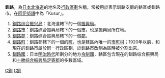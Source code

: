'''釧路'''，為[[日本|日本]][[北海道|北海道]]的地名及[[行政區劃|行政區劃]]名稱，常被用於表示釧路支廳的轄區或釧路市。在[[阿伊努語|阿伊努語]]中為「Kusur」。

#[[釧路综合振兴局|釧路综合振兴局]]：北海道轄下的一個[[支廳|振興局]]。
#[[釧路市|釧路市]]：釧路综合振興局轄下的一個[[市|市]]，也是振興局所在地。
#[[釧路郡|釧路郡]]：釧路综合振興局轄下的一個[[郡|郡]]。
#[[釧路町|釧路町]]：釧路郡轄下的一個的[[町|町]]，也是轄區內唯一的[[市町村|市町村]]；1920年以前，和現在的釧路市屬於同一行政區劃，於釧路市改制為區時被分割出來。
#[[釧路國|釧路國]]：日本[[明治時代|明治時代]]所劃分的地方[[令制國|令制國]]，轄區包含現在的釧路综合振興局和[[十勝综合振興局|十勝综合振興局]][[足寄郡|足寄郡]]的多數區域。

{{消歧义|C|Cat=二字地名消歧义}}
{{DEFAULTSORT:Kushiro}}

[[Category:二字日本地名消歧義|C釧]]
[[Category:北海道地理|C釧]]